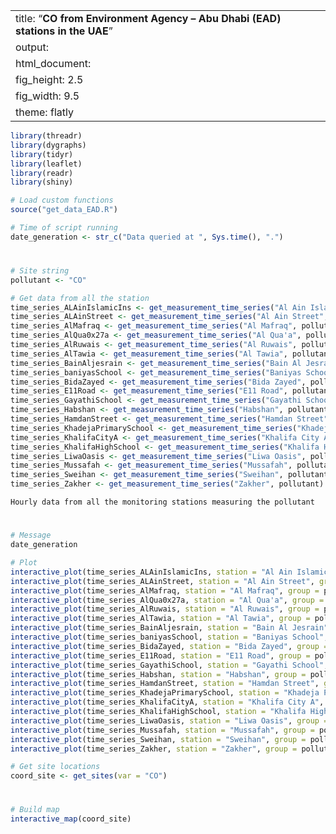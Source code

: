 
---
title: "**CO from Environment Agency – Abu Dhabi (EAD) stations in the UAE**"
output:
  html_document:
    fig_height: 2.5
    fig_width: 9.5
    theme: flatly
---

```{r set_up, message = FALSE, echo = FALSE, warning = FALSE}
library(threadr)
library(dygraphs)
library(tidyr)
library(leaflet)
library(readr)
library(shiny)

# Load custom functions
source("get_data_EAD.R")

# Time of script running
date_generation <- str_c("Data queried at ", Sys.time(), ".")
```
# 

## 
```{r import_data, message = FALSE, echo = FALSE, results = "hide", cache = TRUE}

# Site string
pollutant <- "CO"

# Get data from all the station
time_series_ALAinIslamicIns <- get_measurement_time_series("Al Ain Islamic Ins", pollutant)
time_series_ALAinStreet <- get_measurement_time_series("Al Ain Street", pollutant)
time_series_AlMafraq <- get_measurement_time_series("Al Mafraq", pollutant)
time_series_AlQua0x27a <- get_measurement_time_series("Al Qua'a", pollutant)
time_series_AlRuwais <- get_measurement_time_series("Al Ruwais", pollutant)
time_series_AlTawia <- get_measurement_time_series("Al Tawia", pollutant)
time_series_BainAljesrain <- get_measurement_time_series("Bain Al Jesrain", pollutant)
time_series_baniyasSchool <- get_measurement_time_series("Baniyas School", pollutant)
time_series_BidaZayed <- get_measurement_time_series("Bida Zayed", pollutant)
time_series_E11Road <- get_measurement_time_series("E11 Road", pollutant)
time_series_GayathiSchool <- get_measurement_time_series("Gayathi School", pollutant)
time_series_Habshan <- get_measurement_time_series("Habshan", pollutant)
time_series_HamdanStreet <- get_measurement_time_series("Hamdan Street", pollutant)
time_series_KhadejaPrimarySchool <- get_measurement_time_series("Khadeja Primary School", pollutant)
time_series_KhalifaCityA <- get_measurement_time_series("Khalifa City A", pollutant)
time_series_KhalifaHighSchool <- get_measurement_time_series("Khalifa High School", pollutant)
time_series_LiwaOasis <- get_measurement_time_series("Liwa Oasis", pollutant)
time_series_Mussafah <- get_measurement_time_series("Mussafah", pollutant)
time_series_Sweihan <- get_measurement_time_series("Sweihan", pollutant)
time_series_Zakher <- get_measurement_time_series("Zakher", pollutant)
```

 `Hourly data from all the monitoring stations measuring the pollutant`
 
# 

## 

```{r plot_NCMS_NO2, echo = FALSE, cache = TRUE}
# Message
date_generation

# Plot
interactive_plot(time_series_ALAinIslamicIns, station = "Al Ain Islamic Ins", group =   pollutant, pollu="CO")
interactive_plot(time_series_ALAinStreet, station = "Al Ain Street", group = pollutant, pollu="CO")
interactive_plot(time_series_AlMafraq, station = "Al Mafraq", group = pollutant, pollu="CO")
interactive_plot(time_series_AlQua0x27a, station = "Al Qua'a", group = pollutant, pollu="CO")
interactive_plot(time_series_AlRuwais, station = "Al Ruwais", group = pollutant, pollu="CO")
interactive_plot(time_series_AlTawia, station = "Al Tawia", group = pollutant, pollu="CO")
interactive_plot(time_series_BainAljesrain, station = "Bain Al Jesrain", group = pollutant, pollu="CO")
interactive_plot(time_series_baniyasSchool, station = "Baniyas School", group = pollutant, pollu="CO")
interactive_plot(time_series_BidaZayed, station = "Bida Zayed", group = pollutant, pollu="CO")
interactive_plot(time_series_E11Road, station = "E11 Road", group = pollutant, pollu="CO")
interactive_plot(time_series_GayathiSchool, station = "Gayathi School", group = pollutant, pollu="CO")
interactive_plot(time_series_Habshan, station = "Habshan", group = pollutant, pollu="CO")
interactive_plot(time_series_HamdanStreet, station = "Hamdan Street", group = pollutant, pollu="CO")
interactive_plot(time_series_KhadejaPrimarySchool, station = "Khadeja Primary School", group = pollutant, pollu="CO")
interactive_plot(time_series_KhalifaCityA, station = "Khalifa City A", group = pollutant, pollu="CO")
interactive_plot(time_series_KhalifaHighSchool, station = "Khalifa High School", group =pollutant, pollu="CO")
interactive_plot(time_series_LiwaOasis, station = "Liwa Oasis", group = pollutant, pollu="CO")
interactive_plot(time_series_Mussafah, station = "Mussafah", group = pollutant, pollu="CO")
interactive_plot(time_series_Sweihan, station = "Sweihan", group = pollutant, pollu="CO")
interactive_plot(time_series_Zakher, station = "Zakher", group = pollutant, pollu="CO")

```


```{r import_data_for_map, message = FALSE, echo = FALSE, results = "hide", cache = TRUE}
# Get site locations
coord_site <- get_sites(var = "CO")

```
#
 
##

```{r map, fig.height = 8, echo = FALSE, message = FALSE, cache = TRUE}
# Build map
interactive_map(coord_site)
```

 
 